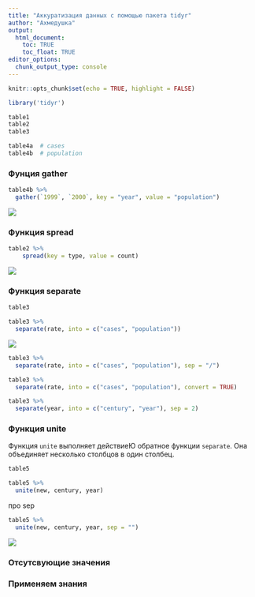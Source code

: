 ```yaml
---
title: "Аккуратизация данных с помощью пакета tidyr"
author: "Ахмедушка"
output: 
  html_document:
    toc: TRUE
    toc_float: TRUE
editor_options: 
  chunk_output_type: console
---
```


```r
knitr::opts_chunk$set(echo = TRUE, highlight = FALSE)
```

```r
library('tidyr')
```



```r
table1
table2
table3

table4a  # cases
table4b  # population
```

### Фунция gather

```r
table4b %>% 
  gather(`1999`, `2000`, key = "year", value = "population")
```

![](https://github.com/hadley/r4ds/blob/master/images/tidy-9.png?raw=true)



### Функция spread

```r
table2 %>%
    spread(key = type, value = count)
```

![](https://github.com/hadley/r4ds/blob/master/images/tidy-8.png?raw=true)


### Функция separate

```r
table3
```

```r
table3 %>% 
  separate(rate, into = c("cases", "population"))
```


![](https://github.com/hadley/r4ds/blob/master/images/tidy-17.png?raw=true)


```r
table3 %>% 
  separate(rate, into = c("cases", "population"), sep = "/")
```


```r
table3 %>% 
  separate(rate, into = c("cases", "population"), convert = TRUE)
```

```r
table3 %>% 
  separate(year, into = c("century", "year"), sep = 2)
```


### Функция unite

Функция `unite` выполняет действиеЮ обратное функции `separate`. Она объединяет несколько столбцов в один столбец.

```r
table5
```

```r
table5 %>% 
  unite(new, century, year)
```

про sep

```r
table5 %>% 
  unite(new, century, year, sep = "")
```

![](https://github.com/hadley/r4ds/blob/master/images/tidy-18.png?raw=true)

### Отсутсвующие значения



### Применяем знания
